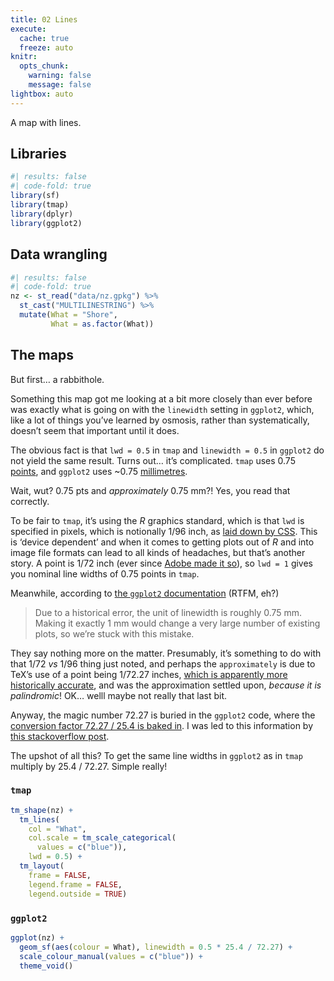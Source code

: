 ```yaml
---
title: 02 Lines
execute: 
  cache: true
  freeze: auto
knitr:
  opts_chunk: 
    warning: false
    message: false
lightbox: auto
---
```


A map with lines.

## Libraries
```r
#| results: false
#| code-fold: true
library(sf)
library(tmap)
library(dplyr)
library(ggplot2)
```

## Data wrangling
```r
#| results: false
#| code-fold: true
nz <- st_read("data/nz.gpkg") %>%
  st_cast("MULTILINESTRING") %>%
  mutate(What = "Shore",
         What = as.factor(What))
```

## The maps
But first... a rabbithole.

Something this map got me looking at a bit more closely than ever before was exactly what is going on with the `linewidth` setting in `ggplot2`, which, like a lot of things you've learned by osmosis, rather than systematically, doesn't seem that important until it does. 

The obvious fact is that `lwd = 0.5` in `tmap` and `linewidth = 0.5` in `ggplot2` do not yield the same result. Turns out... it's complicated.  `tmap` uses 0.75 [points](https://en.wikipedia.org/wiki/Point_(typography)), and `ggplot2` uses ~0.75 [millimetres](https://en.wikipedia.org/wiki/Millimetre).

Wait, wut? 0.75 pts and _approximately_ 0.75 mm?! Yes, you read that correctly. 

To be fair to `tmap`, it's using the _R_ graphics standard, which is that `lwd` is specified in pixels, which is notionally 1/96 inch, as [laid down by CSS](https://www.w3schools.com/cssref/css_units.php). This is 'device dependent' and when it comes to getting plots out of _R_ and into image file formats can lead to all kinds of headaches, but that's another story. A point is 1/72 inch (ever since [Adobe made it so](https://en.wikipedia.org/wiki/Point_(typography)#Desktop_publishing_point)), so `lwd = 1` gives you nominal line widths of 0.75 points in `tmap`.

Meanwhile, according to [the `ggplot2` documentation](https://ggplot2.tidyverse.org/articles/ggplot2-specs.html?q=linewidth#linewidth) (RTFM, eh?)

> Due to a historical error, the unit of linewidth is roughly 0.75 mm. Making it exactly 1 mm would change a very large number of existing plots, so we’re stuck with this mistake.

They say nothing more on the matter. Presumably, it's something to do with that 1/72 _vs_ 1/96 thing just noted, and perhaps the `approximately` is due to TeX's use of a point being 1/72.27 inches, [which is apparently more historically accurate](https://tex.stackexchange.com/questions/200934/why-does-a-tex-point-differ-from-a-desktop-publishing-point), and was the approximation settled upon, _because it is palindromic_! OK... welll maybe not really that last bit. 

Anyway, the magic number 72.27 is buried in the `ggplot2` code, where the [conversion factor 72.27 / 25.4 is baked in](https://github.com/tidyverse/ggplot2/blob/b05c6c1f61a52311809ffda775eb258b07518dab/R/geom-.r#L163). I was led to this information by [this stackoverflow post](https://stackoverflow.com/questions/47519624/how-is-the-line-width-size-defined-in-ggplot2).

The upshot of all this? To get the same line widths in `ggplot2` as in `tmap` multiply by 25.4 / 72.27. Simple really!

### `tmap`
```r
tm_shape(nz) + 
  tm_lines(
    col = "What",
    col.scale = tm_scale_categorical(
      values = c("blue")),
    lwd = 0.5) + 
  tm_layout(
    frame = FALSE,
    legend.frame = FALSE,
    legend.outside = TRUE)
```

### `ggplot2`
```r
ggplot(nz) +
  geom_sf(aes(colour = What), linewidth = 0.5 * 25.4 / 72.27) +
  scale_colour_manual(values = c("blue")) +
  theme_void()
```

